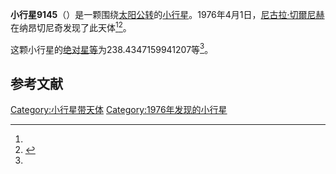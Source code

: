 {{Infobox planet
| bgcolour = #FFFFC0
| name = 9145 Shustov
| symbol = 
| image = 
| caption = 
| discovery = yes
| discovery_ref = 
| discoverer = [[尼古拉·切爾尼赫|尼古拉·切爾尼赫]]
| discovery_site = [[纳昂切尼奇|纳昂切尼奇]] 
| discovered = 1976年4月1日
| designations = yes
| mp_name = 
| named_after = 
| alt_names = 1976 GG3/ 1973 WN / 1997 EA46
| mp_category = [[主带小行星|主带小行星]]
| orbit_ref = <ref name="a">[http://ssd.jpl.nasa.gov/sbdb.cgi?sstr=9145 9145 Shustov] {{Wayback|url=http://ssd.jpl.nasa.gov/sbdb.cgi?sstr=9145 |date=20210717065305 }}，小行星數據庫瀏覽器（JPL Small-Body Database Browser）－[[美国国家航空航天局|美国国家航空航天局]]喷气推进实验室</ref>
| epoch = 2456400.5 (2013年4月18日更新)
| aphelion = {{convert|3.056436462486109|AU|km|3|abbr=on|lk=out}}
| perihelion = {{convert|2.211916653143806|AU|km|3|abbr=on}}
| semimajor = {{convert|2.634176557814957|AU|km|3|abbr=on}}
| eccentricity = 0.160300532
| period = 1561.585428 [[日|日]]<br />4.28[[儒略年|儒略年]]
| avg_speed = 
| inclination = 14.34035048292749
| asc_node = 39.44952456442549
| mean_anomaly = 
| arg_peri = 238.4347159941207
| satellites = 
| physical_characteristics = yes
| dimensions = 
| mass = 
| density = 
| surface_grav = 
| escape_velocity = 
| sidereal_day = 
| axial_tilt = 
| pole_ecliptic_lat = 
| pole_ecliptic_lon = 
| albedo = 
| temperatures= 
| temp_name1 = 
| mean_temp_1 = 
| max_temp_1 = 
| temp_name2 = 
| max_temp_2 = 
| spectral_type = 
| abs_magnitude = 238.4347159941207
}}

'''小行星9145'''（{{lang-en|9145 Shustov}}）是一颗围绕[[太阳|太阳]][[公转|公转]]的[[小行星|小行星]]。1976年4月1日，[[尼古拉·切爾尼赫|尼古拉·切爾尼赫]]在纳昂切尼奇发现了此天体<ref name="a" /><ref>{{cite news|title=小行星列表|url=http://cfa-www.harvard.edu/iau/lists/NumberedMPs.txt|accessdate=2013-07-08|newspaper=哈佛大学|archive-date=2008-05-17|archive-url=https://web.archive.org/web/20080517010638/http://cfa-www.harvard.edu/iau/lists/NumberedMPs.txt|dead-url=no}}</ref>。

这颗小行星的[[绝对星等|绝对星等]]为238.4347159941207等<ref name="a" />。

==参考文献==
{{reflist}}
{{Minor Planet Number|[[小行星9144|小行星9144]]|[[小行星9146|小行星9146]]}}

{{小天体}}

[[Category:小行星带天体|Category:小行星带天体]]
[[Category:1976年发现的小行星|Category:1976年发现的小行星]]

{{asteroid-stub}}